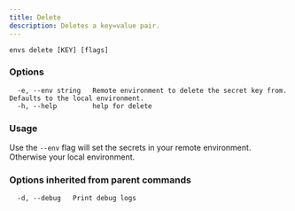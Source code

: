```yaml
---
title: Delete
description: Deletes a key=value pair.
---
```


```
envs delete [KEY] [flags]
```

### Options

```
  -e, --env string   Remote environment to delete the secret key from. Defaults to the local environment.
  -h, --help         help for delete
```

### Usage

Use the `--env` flag will set the secrets in your remote environment. Otherwise your local environment.

### Options inherited from parent commands

```
  -d, --debug   Print debug logs
```
